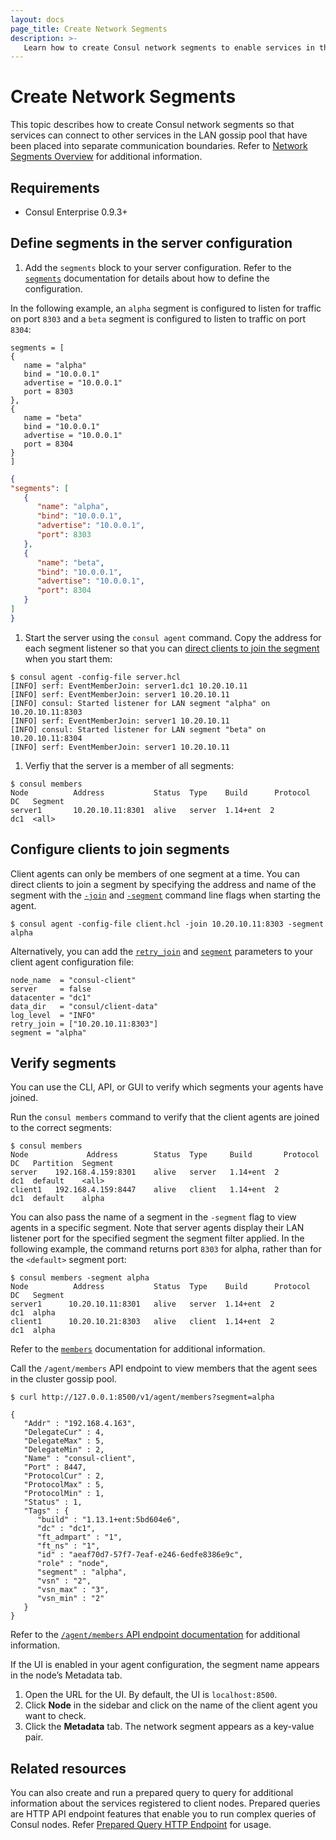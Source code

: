 ```yaml
---
layout: docs
page_title: Create Network Segments
description: >-
   Learn how to create Consul network segments to enable services in the LAN gossip pool to communicate across communication boundaries.
---
```


# Create Network Segments

This topic describes how to create Consul network segments so that services can connect to other services in the LAN gossip pool that have been placed into separate communication boundaries. Refer to [Network Segments Overview](/consul/docs/enterprise/network-segments/network-segments-overview) for additional information.  


## Requirements

- Consul Enterprise 0.9.3+  

## Define segments in the server configuration 

1. Add the `segments` block to your server configuration. Refer to the [`segments`](/consul/docs/agent/config/config-files#segments) documentation for details about how to define the configuration. 

  In the following example, an `alpha` segment is configured to listen for traffic on port `8303` and a `beta` segment is configured to listen to traffic on port `8304`:

  <CodeTabs heading="Example network segments configuration for server agents">

   ```hcl
   segments = [
   {
      name = "alpha"
      bind = "10.0.0.1"
      advertise = "10.0.0.1"
      port = 8303
   },
   {
      name = "beta"
      bind = "10.0.0.1"
      advertise = "10.0.0.1"
      port = 8304
   }
   ]
   ```

   ```json
   {
   "segments": [
      {
         "name": "alpha",
         "bind": "10.0.0.1",
         "advertise": "10.0.0.1",
         "port": 8303
      },
      {
         "name": "beta",
         "bind": "10.0.0.1",
         "advertise": "10.0.0.1",
         "port": 8304
      }
   ]
   }
   ```
  
  </CodeTabs>

1. Start the server using the `consul agent` command. Copy the address for each segment listener so that you can [direct clients to join the segment](#configure-clients-to-join-segments) when you start them:

  ```shell-session
  $ consul agent -config-file server.hcl
  [INFO] serf: EventMemberJoin: server1.dc1 10.20.10.11
  [INFO] serf: EventMemberJoin: server1 10.20.10.11
  [INFO] consul: Started listener for LAN segment "alpha" on 10.20.10.11:8303
  [INFO] serf: EventMemberJoin: server1 10.20.10.11
  [INFO] consul: Started listener for LAN segment "beta" on 10.20.10.11:8304
  [INFO] serf: EventMemberJoin: server1 10.20.10.11
  ```
1. Verfiy that the server is a member of all segments:

  ```shell-session
  $ consul members
  Node          Address           Status  Type    Build      Protocol  DC   Segment
  server1       10.20.10.11:8301  alive   server  1.14+ent  2         dc1  <all>
  ```

## Configure clients to join segments

Client agents can only be members of one segment at a time. You can direct clients to join a segment by specifying the address and name of the segment with the [`-join`](/consul/docs/agent/config/cli-flags#_join) and [`-segment`](/consul/docs/agent/config/cli-flags#_segment) command line flags when starting the agent.

```shell-session
$ consul agent -config-file client.hcl -join 10.20.10.11:8303 -segment alpha
```

Alternatively, you can add the [`retry_join`](/consul/docs/agent/config/config-files#retry_join) and [`segment`](/consul/docs/agent/config/config-files#segment-1) parameters to your client agent configuration file:

```hcl
node_name  = "consul-client"
server     = false
datacenter = "dc1"
data_dir   = "consul/client-data"
log_level  = "INFO"
retry_join = ["10.20.10.11:8303"]
segment = "alpha"
```

## Verify segments

You can use the CLI, API, or GUI to verify which segments your agents have joined.

<Tabs>

<Tab heading="CLI">

Run the `consul members` command to verify that the client agents are joined to the correct segments:

<CodeBlockConfig>

```shell-session
$ consul members
Node             Address        Status  Type     Build       Protocol  DC   Partition  Segment
server    192.168.4.159:8301    alive   server   1.14+ent  2         dc1  default    <all>
client1   192.168.4.159:8447    alive   client   1.14+ent  2         dc1  default    alpha
```

</CodeBlockConfig> 

You can also pass the name of a segment in the `-segment` flag to view agents in a specific segment. Note that server agents display their LAN listener port for the specified segment the segment filter applied. In the following example, the command returns port `8303` for alpha, rather than for the `<default>` segment port:

<CodeBlockConfig>

```shell-session
$ consul members -segment alpha
Node          Address           Status  Type    Build      Protocol  DC   Segment
server1      10.20.10.11:8301   alive   server  1.14+ent  2         dc1  alpha
client1      10.20.10.21:8303   alive   client  1.14+ent  2         dc1  alpha
```

</CodeBlockConfig>

Refer to the [`members`](/consul/commands/members) documentation for additional information. 

</Tab>

<Tab heading="API">

Call the `/agent/members` API endpoint to view members that the agent sees in the cluster gossip pool. 

<CodeBlockConfig highlight="21">

```shell-session
$ curl http://127.0.0.1:8500/v1/agent/members?segment=alpha 

{
   "Addr" : "192.168.4.163",
   "DelegateCur" : 4,
   "DelegateMax" : 5,
   "DelegateMin" : 2,
   "Name" : "consul-client",
   "Port" : 8447,
   "ProtocolCur" : 2,
   "ProtocolMax" : 5,
   "ProtocolMin" : 1,
   "Status" : 1,
   "Tags" : {
      "build" : "1.13.1+ent:5bd604e6",
      "dc" : "dc1",
      "ft_admpart" : "1",
      "ft_ns" : "1",
      "id" : "aeaf70d7-57f7-7eaf-e246-6edfe8386e9c",
      "role" : "node",
      "segment" : "alpha",
      "vsn" : "2",
      "vsn_max" : "3",
      "vsn_min" : "2"
   }
}
```

</CodeBlockConfig>

Refer to the [`/agent/members` API endpoint documentation](/consul/api-docs/agent#list-members) for additional information.

</Tab>
<Tab heading="UI">

If the UI is enabled in your agent configuration, the segment name appears in the node’s Metadata tab. 

1. Open the URL for the UI. By default, the UI is `localhost:8500`.
1. Click **Node** in the sidebar and click on the name of the client agent you want to check.
1. Click the **Metadata** tab. The network segment appears as a key-value pair.

</Tab>
</Tabs>


## Related resources

You can also create and run a prepared query to query for additional information about the services registered to client nodes. Prepared queries are HTTP API endpoint features that enable you to run complex queries of Consul nodes. Refer [Prepared Query HTTP Endpoint](/consul/api-docs/query) for usage.